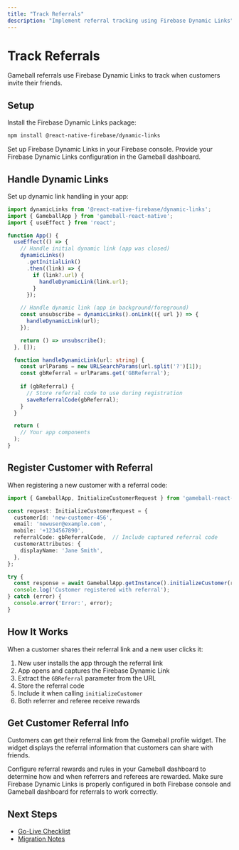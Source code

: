 ```yaml
---
title: "Track Referrals"
description: "Implement referral tracking using Firebase Dynamic Links"
---
```


# Track Referrals

Gameball referrals use Firebase Dynamic Links to track when customers invite their friends.

## Setup

<Steps>
<Step title="Install Firebase Dynamic Links">
Install the Firebase Dynamic Links package:

```bash
npm install @react-native-firebase/dynamic-links
```
</Step>

<Step title="Configure Firebase">
Set up Firebase Dynamic Links in your Firebase console.
</Step>

<Step title="Configure in Gameball Dashboard">
Provide your Firebase Dynamic Links configuration in the Gameball dashboard.
</Step>
</Steps>

## Handle Dynamic Links

Set up dynamic link handling in your app:

```typescript
import dynamicLinks from '@react-native-firebase/dynamic-links';
import { GameballApp } from 'gameball-react-native';
import { useEffect } from 'react';

function App() {
  useEffect(() => {
    // Handle initial dynamic link (app was closed)
    dynamicLinks()
      .getInitialLink()
      .then((link) => {
        if (link?.url) {
          handleDynamicLink(link.url);
        }
      });

    // Handle dynamic link (app in background/foreground)
    const unsubscribe = dynamicLinks().onLink(({ url }) => {
      handleDynamicLink(url);
    });

    return () => unsubscribe();
  }, []);

  function handleDynamicLink(url: string) {
    const urlParams = new URLSearchParams(url.split('?')[1]);
    const gbReferral = urlParams.get('GBReferral');
    
    if (gbReferral) {
      // Store referral code to use during registration
      saveReferralCode(gbReferral);
    }
  }

  return (
    // Your app components
  );
}
```

## Register Customer with Referral

When registering a new customer with a referral code:

```typescript
import { GameballApp, InitializeCustomerRequest } from 'gameball-react-native';

const request: InitializeCustomerRequest = {
  customerId: 'new-customer-456',
  email: 'newuser@example.com',
  mobile: '+1234567890',
  referralCode: gbReferralCode,  // Include captured referral code
  customerAttributes: {
    displayName: 'Jane Smith',
  },
};

try {
  const response = await GameballApp.getInstance().initializeCustomer(request);
  console.log('Customer registered with referral');
} catch (error) {
  console.error('Error:', error);
}
```

## How It Works

When a customer shares their referral link and a new user clicks it:

1. New user installs the app through the referral link
2. App opens and captures the Firebase Dynamic Link
3. Extract the `GBReferral` parameter from the URL
4. Store the referral code
5. Include it when calling `initializeCustomer`
6. Both referrer and referee receive rewards

## Get Customer Referral Info

Customers can get their referral link from the Gameball profile widget. The widget displays the referral information that customers can share with friends.

<Info>
Configure referral rewards and rules in your Gameball dashboard to determine how and when referrers and referees are rewarded.
</Info>

<Warning>
Make sure Firebase Dynamic Links is properly configured in both Firebase console and Gameball dashboard for referrals to work correctly.
</Warning>

## Next Steps

- [Go-Live Checklist](/installation-guide/react-native-v3/go-live-checklist)
- [Migration Notes](/installation-guide/react-native-v3/migration-notes)

